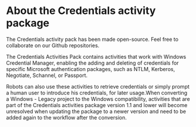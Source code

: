 ﻿# About the Credentials activity package

The Credentials activity pack has been made open-source. Feel free to collaborate on our Github repositories.

The Credentials Activities Pack contains activities that work with Windows Credential Manager, enabling the adding and deleting of credentials for specific Microsoft authentication packages, such as NTLM, Kerberos, Negotiate, Schannel, or Passport.

Robots can also use these activities to retrieve credentials or simply prompt a human user to introduce his credentials, for later usage.When converting a Windows - Legacy project to the Windows compatibility, activities that are part of the Credentials activities package version 1.1 and lower will become unresolved when updating the package to a newer version and need to be added again to the workflow after the conversion.

